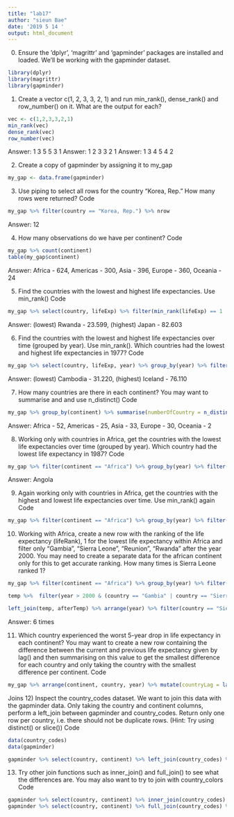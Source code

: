 ```yaml
---
title: "lab17"
author: "sieun Bae"
date: '2019 5 14 '
output: html_document
---
```

0) Ensure the ’dplyr’, ‘magrittr’ and ‘gapminder’ packages are installed and loaded. We’ll be working with the gapminder dataset.
```r
library(dplyr)
library(magrittr)
library(gapminder)
```

1) Create a vector c(1, 2, 3, 3, 2, 1) and run min_rank(), dense_rank() and row_number() on it. What are the output for each?
```r
vec <- c(1,2,3,3,2,1)
min_rank(vec)
dense_rank(vec)
row_number(vec)
```

Answer: 1 3 5 5 3 1 
Answer: 1 2 3 3 2 1 
Answer: 1 3 4 5 4 2

2) Create a copy of gapminder by assigning it to my_gap
```r
my_gap <- data.frame(gapminder)
```

3) Use piping to select all rows for the country “Korea, Rep.” How many rows were returned?
Code
```r
my_gap %>% filter(country == "Korea, Rep.") %>% nrow
```
Answer: 12

4) How many observations do we have per continent?
Code
```r
my_gap %>% count(continent)
table(my_gap$continent)
```
Answer: Africa - 624, Americas - 300, Asia - 396, Europe - 360, Oceania - 24

5) Find the countries with the lowest and highest life expectancies. Use
min_rank()
Code
```r
my_gap %>% select(country, lifeExp) %>% filter(min_rank(lifeExp) == 1 | min_rank(desc(lifeExp)) == 1) %>% arrange(lifeExp)
```
Answer: (lowest) Rwanda - 23.599, (highest) Japan - 82.603

6) Find the countries with the lowest and highest life expectancies over time (grouped by year). Use min_rank(). Which countries had the lowest and highest life expectancies in 1977?
Code
```r
my_gap %>% select(country, lifeExp, year) %>% group_by(year) %>% filter(min_rank(lifeExp) == 1 | min_rank(desc(lifeExp)) == 1) %>% arrange(year)
```

Answer: (lowest) Cambodia - 31.220, (highest) Iceland - 76.110

7) How many countries are there in each continent? You may want to summarise and and use n_distinct()
Code
```r
my_gap %>% group_by(continent) %>% summarise(numberOfCountry = n_distinct(country))
```
Answer: Africa - 52, Americas - 25, Asia - 33, Europe - 30, Oceania - 2

8) Working only with countries in Africa, get the countries with the lowest life expectancies over time (grouped by year). Which country had the lowest
life expectancy in 1987?
Code
```r
my_gap %>% filter(continent == "Africa") %>% group_by(year) %>% filter(min_rank(lifeExp) == 1) %>% select(country, lifeExp, year) %>% arrange(year)
```
Answer: Angola

9) Again working only with countries in Africa, get the countries with the highest and lowest life expectancies over time. Use min_rank() again
Code
```r
my_gap %>% filter(continent == "Africa") %>% group_by(year) %>% filter(min_rank(lifeExp) == 1 | min_rank(desc(lifeExp)) == 1) %>% select(country, lifeExp, year) %>% arrange(year)
```
 
10) Working with Africa, create a new row with the ranking of the life expectancy (lifeRank), 1 for the lowest life expectancy within Africa and filter only "Gambia", "Sierra Leone", "Reunion", “Rwanda" after the year 2000. You may need to create a separate data for the african continent only for this to get accurate ranking. How many times is Sierra Leone ranked 1?
```r
my_gap %>% filter(continent == "Africa") %>% group_by(year) %>% filter(min_rank(lifeExp) == 1) %>% select(country, lifeExp, year) -> temp

temp %>%  filter(year > 2000 & (country == "Gambia" | country == "Sierra Leone" | country == "Reunion" | country == "Rwanda")) -> afterTemp

left_join(temp, afterTemp) %>% arrange(year) %>% filter(country == "Sierra Leone") %>% nrow
```

Answer: 6 times

11) Which country experienced the worst 5-year drop in life expectancy in each continent? You may want to create a new row containing the difference between the current and previous life expectancy given by lag() and then summarising on this value to get the smallest difference for each country and only taking the country with the smallest difference per continent.
Code
```r
my_gap %>% arrange(continent, country, year) %>% mutate(countryLag = lag(country,1), lifeExpLag = lag(lifeExp,1)) %>% filter(country == countryLag) %>% group_by(continent) %>% summarise(min_drop = min(lifeExp-lifeExpLag))
```

Joins
12) Inspect the country_codes dataset. We want to join this data with the gapminder data. Only taking the country and continent columns, perform a left_join between gapminder and country_codes. Return only one row per country, i.e. there should not be duplicate rows. (Hint: Try using distinct() or slice())
Code
```r
data(country_codes)
data(gapminder)

gapminder %>% select(country, continent) %>% left_join(country_codes) %>% distinct
```
13) Try other join functions such as inner_join() and full_join() to see what the differences are. You may also want to try to join with country_colors
Code
```r
gapminder %>% select(country, continent) %>% inner_join(country_codes) %>% distinct #142
gapminder %>% select(country, continent) %>% full_join(country_codes) %>% distinct #187
```
